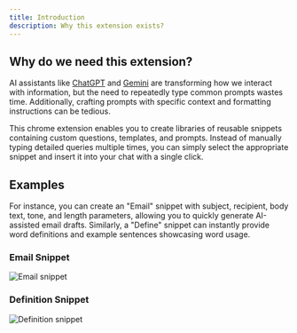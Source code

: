 ```yaml
---
title: Introduction
description: Why this extension exists?
---
```


## Why do we need this extension?

AI assistants like [ChatGPT](https://openai.com/blog/chatgpt) and [Gemini](https://gemini.google.com/) are transforming how we interact with information, but the need to repeatedly type common prompts wastes time. Additionally, crafting prompts with specific context and formatting instructions can be tedious.

This chrome extension enables you to create libraries of reusable snippets containing custom questions, templates, and prompts. Instead of manually typing detailed queries multiple times, you can simply select the appropriate snippet and insert it into your chat with a single click.

## Examples

For instance, you can create an "Email" snippet with subject, recipient, body text, tone, and length parameters, allowing you to quickly generate AI-assisted email drafts. Similarly, a "Define" snippet can instantly provide word definitions and example sentences showcasing word usage.

### Email Snippet
<img src="/images/screenshots/showcase-email.gif" alt="Email snippet"/>

### Definition Snippet
<img src="/images/screenshots/showcase-definition.gif" alt="Definition snippet"/>
